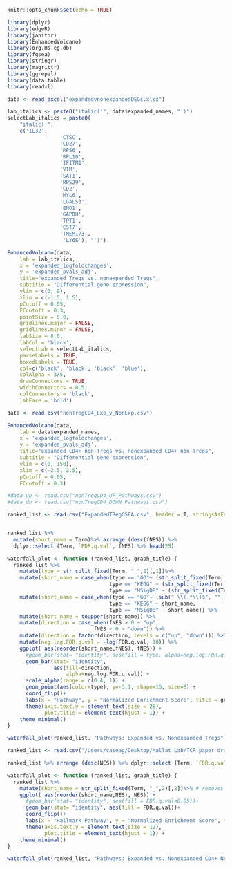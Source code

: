 ```r
knitr::opts_chunk$set(echo = TRUE)
```

```r
library(dplyr)
library(edgeR)
library(janitor)
library(EnhancedVolcano)
library(org.Hs.eg.db)
library(fgsea)
library(stringr)
library(magrittr)
library(ggrepel)
library(data.table)
library(readxl)
```

```r
data <- read_excel("expandedvnonexpandedDEGs.xlsx")
```


```r

lab_italics <- paste0("italic('", data$expanded_names, "')")
selectLab_italics = paste0(
    "italic('",
    c('IL32',
                 'CTSC',
                 'CD27',
                 'RPS6',
                 'RPL10',
                 'IFITM1',
                 'VIM',
                 'SAT1',
                 'RPS29',
                 'CD2',
                 'MYL6',
                 'LGALS3',
                 'ENO1',
                 'GAPDH',
                 'TPT1',
                 'CST7',
                 'TMEM173',
                  'LY6E'), "')")

EnhancedVolcano(data,
    lab = lab_italics, 
    x = 'expanded_logfoldchanges',
    y = 'expanded_pvals_adj',
    title="expanded Tregs vs. nonexpanded Tregs",
    subtitle = "Differential gene expression",
    ylim = c(0, 9),
    xlim = c(-1.5, 1.5),
    pCutoff = 0.05,
    FCcutoff = 0.3,
    pointSize = 5.0,
    gridlines.major = FALSE,
    gridlines.minor = FALSE,
    labSize = 8.0,
    labCol = 'black',
    selectLab = selectLab_italics,
    parseLabels = TRUE,
    boxedLabels = TRUE,
    col=c('black', 'black', 'black', 'blue'),
    colAlpha = 3/5,
    drawConnectors = TRUE,
    widthConnectors = 0.5,
    colConnectors = 'black',
    labFace = 'bold')
```

```r
data <- read.csv("nonTregCD4_Exp_v_NonExp.csv")
```

```r
EnhancedVolcano(data,
    lab = data$expanded_names, 
    x = 'expanded_logfoldchanges',
    y = 'expanded_pvals_adj',
    title="expanded CD4+ non-Tregs vs. nonexpanded CD4+ non-Tregs",
    subtitle = "Differential gene expression",
    ylim = c(0, 150),
    xlim = c(-2.5, 2.5),
    pCutoff = 0.05,
    FCcutoff = 0.3)
```


```r
#data_up <- read.csv("nonTregCD4_UP_Pathways.csv")
#data_dn <- read.csv("nonTregCD4_DOWN_Pathways.csv")
```

```r
ranked_list <- read.csv("ExpandedTRegGSEA.csv", header = T, stringsAsFactors = F)


ranked_list %>% 
  mutate(short_name = Term)%>% arrange (desc(fNES)) %>% 
  dplyr::select (Term, `FDR.q.val`, fNES) %>% head(25)

waterfall_plot <- function (ranked_list, graph_title) {
  ranked_list %>%
    mutate(type = str_split_fixed(Term, "_",2)[,1])%>%
    mutate(short_name = case_when(type == "GO"~ (str_split_fixed(Term, "__",2)[,2]),
                                 type == "KEGG" ~ (str_split_fixed(Term, "__",2)[,2]),
                                 type == "MSigDB" ~ (str_split_fixed(Term, "__",2)[,2]))) %>%
    mutate(short_name = case_when(type == "GO"~ (sub(" \\(.*\\)$", "", short_name)),
                                 type == "KEGG" ~ short_name,
                                 type == "MSigDB" ~ short_name)) %>%
    mutate(short_name = toupper(short_name)) %>%
    mutate(direction = case_when(fNES > 0 ~ "up",
                            fNES < 0 ~ "down")) %>%
    mutate(direction = factor(direction, levels = c("up", "down"))) %>%
    mutate(neg.log.FDR.q.val = -log(FDR.q.val, 10)) %>%
    ggplot( aes(reorder(short_name,fNES), fNES)) +
      #geom_bar(stat= "identity", aes(fill = type, alpha=neg.log.FDR.q.val)) +
      geom_bar(stat= "identity", 
               aes(fill=direction, 
                   alpha=neg.log.FDR.q.val)) +
      scale_alpha(range = c(0.4, 1)) +
      geom_point(aes(color=type), y=-3.1, shape=15, size=8) +
      coord_flip()+
      labs(x = "Pathway", y = "Normalized Enrichment Score", title = graph_title)+
      theme(axis.text.y = element_text(size = 28), 
            plot.title = element_text(hjust = 1)) +
    theme_minimal()
}

waterfall_plot(ranked_list, "Pathways: Expanded vs. Nonexpanded Tregs")
```

```r
ranked_list <- read.csv("/Users/caseag/Desktop/Mallat Lab/TCR paper draft/NonTRegGSEA.csv", header = T, stringsAsFactors = F)

ranked_list %>% arrange (desc(NES)) %>% dplyr::select (Term, `FDR.q.val`, NES) %>% head(20)

waterfall_plot <- function (ranked_list, graph_title) {
  ranked_list %>% 
    mutate(short_name = str_split_fixed(Term, "_",2)[,2])%>% # removes 'HALLMARK_' from the pathway title 
    ggplot( aes(reorder(short_name,NES), NES)) +
      #geom_bar(stat= "identity", aes(fill = FDR.q.val<0.05))+
      geom_bar(stat= "identity", aes(fill = FDR.q.val))+
      coord_flip()+
      labs(x = "Hallmark Pathway", y = "Normalized Enrichment Score", title = graph_title)+
      theme(axis.text.y = element_text(size = 12), 
            plot.title = element_text(hjust = 1)) +
    theme_minimal()
}

waterfall_plot(ranked_list, "Pathways: Expanded vs. Nonexpanded CD4+ Non-Tregs")
```
